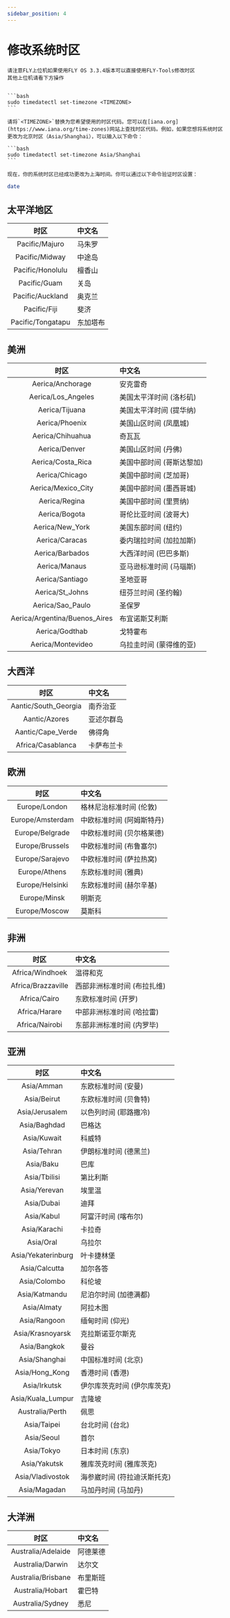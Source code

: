 ```yaml
---
sidebar_position: 4
---
```



# 修改系统时区

    请注意FLY上位机如果使用FLY OS 3.3.4版本可以直接使用FLY-Tools修改时区
    其他上位机请看下方操作


    ```bash
    sudo timedatectl set-timezone <TIMEZONE>
    ```

    请将`<TIMEZONE>`替换为您希望使用的时区代码。您可以在[iana.org](https://www.iana.org/time-zones)网站上查找时区代码。例如，如果您想将系统时区更改为北京时区（Asia/Shanghai），可以输入以下命令：

    ```bash
    sudo timedatectl set-timezone Asia/Shanghai
    ```

    现在，你的系统时区已经成功更改为上海时间。你可以通过以下命令验证时区设置：

```bash
date
```


## 太平洋地区
|       时区        | 中文名   |
| :------------: | :----------- |
|  Pacific/Majuro   | 马朱罗   |
|  Pacific/Midway   | 中途岛   |
| Pacific/Honolulu  | 檀香山   |
|   Pacific/Guam    | 关岛     |
| Pacific/Auckland  | 奥克兰   |
|   Pacific/Fiji    | 斐济     |
| Pacific/Tongatapu | 东加塔布 |

## 美洲
|      时区      | 中文名       |
| :------------: | :----------- |
| Aerica/Anchorage | 安克雷奇|
| Aerica/Los_Angeles | 美国太平洋时间 (洛杉矶) |
| Aerica/Tijuana | 美国太平洋时间 (提华纳) |
| Aerica/Phoenix | 美国山区时间 (凤凰城) |
| Aerica/Chihuahua | 奇瓦瓦|
| Aerica/Denver | 美国山区时间 (丹佛) |
| Aerica/Costa_Rica | 美国中部时间 (哥斯达黎加) |
| Aerica/Chicago | 美国中部时间 (芝加哥) |
| Aerica/Mexico_City | 美国中部时间 (墨西哥城) |
| Aerica/Regina | 美国中部时间 (里贾纳) |
| Aerica/Bogota | 哥伦比亚时间 (波哥大) |
| Aerica/New_York | 美国东部时间 (纽约) |
| Aerica/Caracas | 委内瑞拉时间 (加拉加斯) |
| Aerica/Barbados | 大西洋时间 (巴巴多斯) |
| Aerica/Manaus | 亚马逊标准时间 (马瑙斯) |
| Aerica/Santiago | 圣地亚哥|
| Aerica/St_Johns | 纽芬兰时间 (圣约翰) |
| Aerica/Sao_Paulo | 圣保罗|
| Aerica/Argentina/Buenos_Aires | 布宜诺斯艾利斯
| Aerica/Godthab | 戈特霍布|
| Aerica/Montevideo | 乌拉圭时间 (蒙得维的亚) |

## 大西洋
|      时区      | 中文名       |
| :------------: | :----------- |
| Aantic/South_Georgia | 南乔治亚|
| Aantic/Azores | 亚述尔群岛|
| Aantic/Cape_Verde | 佛得角|
| Africa/Casablanca | 卡萨布兰卡|

## 欧洲
|      时区      | 中文名       |
| :------------: | :----------- |
Europe/London | 格林尼治标准时间 (伦敦)
Europe/Amsterdam | 中欧标准时间 (阿姆斯特丹)
Europe/Belgrade | 中欧标准时间 (贝尔格莱德)
Europe/Brussels | 中欧标准时间 (布鲁塞尔)
Europe/Sarajevo | 中欧标准时间 (萨拉热窝)
Europe/Athens | 东欧标准时间 (雅典)
Europe/Helsinki | 东欧标准时间 (赫尔辛基)
Europe/Minsk | 明斯克
Europe/Moscow | 莫斯科

## 非洲
|      时区      | 中文名       |
| :------------: | :----------- |
Africa/Windhoek | 温得和克
Africa/Brazzaville | 西部非洲标准时间 (布拉扎维)
Africa/Cairo | 东欧标准时间 (开罗)
Africa/Harare | 中部非洲标准时间 (哈拉雷)
Africa/Nairobi | 东部非洲标准时间 (内罗毕)

## 亚洲
|      时区      | 中文名       |
| :------------: | :----------- |
Asia/Amman | 东欧标准时间 (安曼)
Asia/Beirut | 东欧标准时间 (贝鲁特)
Asia/Jerusalem | 以色列时间 (耶路撒冷)
Asia/Baghdad | 巴格达
Asia/Kuwait | 科威特
Asia/Tehran | 伊朗标准时间 (德黑兰)
Asia/Baku | 巴库
Asia/Tbilisi | 第比利斯
Asia/Yerevan | 埃里温
Asia/Dubai | 迪拜
Asia/Kabul | 阿富汗时间 (喀布尔)
Asia/Karachi | 卡拉奇
Asia/Oral | 乌拉尔
Asia/Yekaterinburg | 叶卡捷林堡
Asia/Calcutta | 加尔各答
Asia/Colombo | 科伦坡
Asia/Katmandu | 尼泊尔时间 (加德满都)
Asia/Almaty | 阿拉木图
Asia/Rangoon | 缅甸时间 (仰光)
Asia/Krasnoyarsk | 克拉斯诺亚尔斯克
Asia/Bangkok | 曼谷
Asia/Shanghai | 中国标准时间 (北京)
Asia/Hong_Kong | 香港时间 (香港)
Asia/Irkutsk | 伊尔库茨克时间 (伊尔库茨克)
Asia/Kuala_Lumpur | 吉隆坡
Australia/Perth | 佩思
Asia/Taipei | 台北时间 (台北)
Asia/Seoul | 首尔
Asia/Tokyo | 日本时间 (东京)
Asia/Yakutsk | 雅库茨克时间 (雅库茨克)
Asia/Vladivostok | 海参崴时间 (符拉迪沃斯托克)
Asia/Magadan | 马加丹时间 (马加丹)

## 大洋洲
|      时区      | 中文名       |
| :------------: | :----------- |
Australia/Adelaide | 阿德莱德
Australia/Darwin | 达尔文
Australia/Brisbane | 布里斯班
Australia/Hobart | 霍巴特
Australia/Sydney | 悉尼

